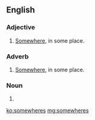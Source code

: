 ==English==

===Adjective===
{{en-adj|-}}

# {{lb|en|nonstandard}} [[somewhere|Somewhere]], in some place.

===Adverb===
{{en-adv|-}}

# {{lb|en|nonstandard}} [[somewhere|Somewhere]], in some place.

===Noun===
{{head|en|noun plural form}}

# {{plural of|somewhere|lang=en}}

[[ko:somewheres]]
[[mg:somewheres]]